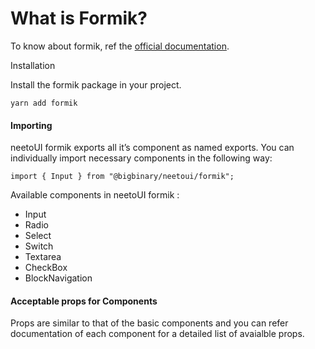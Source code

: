 
<Meta title="Formik" />

<style>{`
  .subheading {
    --mediumdark: '#999999';
    font-weight: 900;
    font-size: 13px;
    color: #999;
    letter-spacing: 2px;
    line-height: 24px;
    text-transform: uppercase;
    margin-bottom: 12px;
    margin-top: 40px;
  }

  .tip {
    display: inline-block;
    border-radius: 1em;
    font-size: 11px;
    line-height: 12px;
    font-weight: 700;
    background: #2f3941;
    color: #fff;
    padding: 4px 12px;
    margin-right: 10px;
    vertical-align: top;
  }

  .tip-wrapper {
    font-size: 13px;
    line-height: 20px;
    margin-top: 40px;
    margin-bottom: 40px;
  }

  .tip-wrapper code {
    font-size: 12px;
    display: inline-block;
  }


`}</style>

# What is Formik?

To know about formik, ref the [official documentation](https://formik.org/docs/overview).

<div className="subheading">Installation</div>

Install the formik package in your project.

```
yarn add formik
```

#### Importing

neetoUI formik exports all it’s component as named exports. You can individually import necessary components in the following way:

```
import { Input } from "@bigbinary/neetoui/formik";
```

Available components in neetoUI formik :

- Input
- Radio
- Select
- Switch
- Textarea
- CheckBox
- BlockNavigation

#### Acceptable props for Components

Props are similar to that of the basic components and you can refer documentation of each component for a detailed list of avaialble props.
